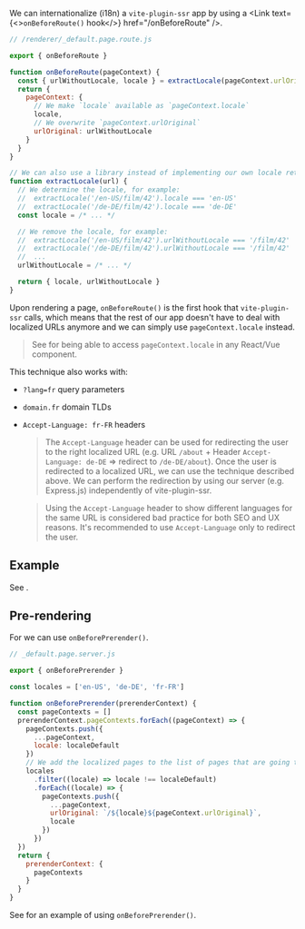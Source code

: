 
We can internationalize (i18n) a `vite-plugin-ssr` app by using a <Link text={<><code>onBeforeRoute()</code> hook</>} href="/onBeforeRoute" />.

```js
// /renderer/_default.page.route.js

export { onBeforeRoute }

function onBeforeRoute(pageContext) {
  const { urlWithoutLocale, locale } = extractLocale(pageContext.urlOriginal)
  return {
    pageContext: {
      // We make `locale` available as `pageContext.locale`
      locale,
      // We overwrite `pageContext.urlOriginal`
      urlOriginal: urlWithoutLocale
    }
  }
}

// We can also use a library instead of implementing our own locale retrieval mechanism
function extractLocale(url) {
  // We determine the locale, for example:
  //  extractLocale('/en-US/film/42').locale === 'en-US'
  //  extractLocale('/de-DE/film/42').locale === 'de-DE'
  const locale = /* ... */

  // We remove the locale, for example:
  //  extractLocale('/en-US/film/42').urlWithoutLocale === '/film/42'
  //  extractLocale('/de-DE/film/42').urlWithoutLocale === '/film/42'
  //  ...
  urlWithoutLocale = /* ... */

  return { locale, urlWithoutLocale }
}
```

Upon rendering a page, `onBeforeRoute()` is the first hook that `vite-plugin-ssr` calls, which means that the rest of our app doesn't have to deal with localized URLs anymore and we can simply use `pageContext.locale` instead.

> See <Link href="/pageContext-anywhere" /> for being able to access `pageContext.locale` in any React/Vue component.

This technique also works with:

- `?lang=fr` query parameters
- `domain.fr` domain TLDs
- `Accept-Language: fr-FR` headers
   > The `Accept-Language` header can be used for redirecting the user to the right localized URL (e.g. URL `/about` + Header `Accept-Language: de-DE` => redirect to `/de-DE/about`). Once the user is redirected to a localized URL, we can use the technique described above. We can perform the redirection by using our server (e.g. Express.js) independently of vite-plugin-ssr.

   > Using the `Accept-Language` header to show different languages for the same URL is considered bad practice for both SEO and UX reasons. It's recommended to use `Accept-Language` only to redirect the user.


## Example

See <RepoLink path='/examples/i18n/' />.


## Pre-rendering

For <Link text="pre-rendering" href="/pre-rendering" /> we can use `onBeforePrerender()`.

```js
// _default.page.server.js

export { onBeforePrerender }

const locales = ['en-US', 'de-DE', 'fr-FR']

function onBeforePrerender(prerenderContext) {
  const pageContexts = []
  prerenderContext.pageContexts.forEach((pageContext) => {
    pageContexts.push({
      ...pageContext,
      locale: localeDefault
    })
    // We add the localized pages to the list of pages that are going to be pre-rendered
    locales
      .filter((locale) => locale !== localeDefault)
      .forEach((locale) => {
        pageContexts.push({
          ...pageContext,
          urlOriginal: `/${locale}${pageContext.urlOriginal}`,
          locale
        })
      })
  })
  return {
    prerenderContext: {
      pageContexts
    }
  }
}
```

See <RepoLink path='/examples/i18n/' /> for an example of using `onBeforePrerender()`.
